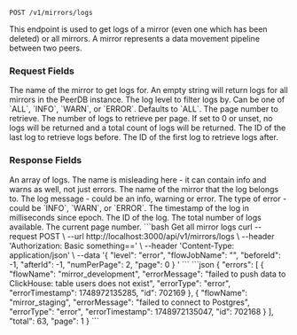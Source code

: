 
```http
POST /v1/mirrors/logs
```
This endpoint is used to get logs of a mirror (even one which has been deleted) or all mirrors.
A mirror represents a data movement pipeline between two peers.

### Request Fields
<ParamField path="flow_job_name" type="string">
The name of the mirror to get logs for.
An empty string will return logs for all mirrors in the PeerDB instance.
</ParamField>

<ParamField path="level" type="string">
The log level to filter logs by. Can be one of `ALL`, `INFO`, `WARN`, or `ERROR`. Defaults to `ALL`.
</ParamField>

<ParamField path="page" type="number">
The page number to retrieve.
</ParamField>

<ParamField path="num_per_page" type="number">
The number of logs to retrieve per page. If set to 0 or unset, no logs will be returned and a total count of logs will be returned.
</ParamField>

<ParamField path="before_id" type="number">
The ID of the last log to retrieve logs before.
</ParamField>

<ParamField path="after_id" type="number">
The ID of the first log to retrieve logs after.
</ParamField>

### Response Fields
<ParamField path="errors" type="array">
An array of logs. The name is misleading here - it can contain info and warns as well, not just errors.
</ParamField>

<Expandable title="errors">
<ParamField path="flow_name" type="string">
The name of the mirror that the log belongs to.
</ParamField>

<ParamField path="error_message" type="string">
The log message - could be an info, warning or error.
</ParamField>

<ParamField path="error_type" type="string">
The type of error - could be `INFO`, `WARN`, or `ERROR`.
</ParamField>

<ParamField path="error_timestamp" type="number">
The timestamp of the log in milliseconds since epoch.
</ParamField>

<ParamField path="id" type="number">
The ID of the log.
</ParamField>
</Expandable>

<ParamField path="total" type="number">
The total number of logs available.
</ParamField>

<ParamField path="page" type="number">
The current page number.
</ParamField>

<RequestExample>
```bash Get all mirror logs
curl --request POST \
  --url http://localhost:3000/api/v1/mirrors/logs \
  --header 'Authorization: Basic something==' \
  --header 'Content-Type: application/json' \
  --data '{
  "level": "error",
  "flowJobName": "",
  "beforeId": -1,
  "afterId": -1,
  "numPerPage": 2,
  "page": 0
}
'
```
</RequestExample>

<ResponseExample>
```json
{
	"errors": [
		{
			"flowName": "mirror_development",
			"errorMessage": "failed to push data to ClickHouse: table users does not exist",
			"errorType": "error",
			"errorTimestamp": 1748972135285,
			"id": 702169
		},
		{
			"flowName": "mirror_staging",
			"errorMessage": "failed to connect to Postgres",
			"errorType": "error",
			"errorTimestamp": 1748972135047,
			"id": 702168
		}
	],
	"total": 63,
	"page": 1
}
```
</ResponseExample>
